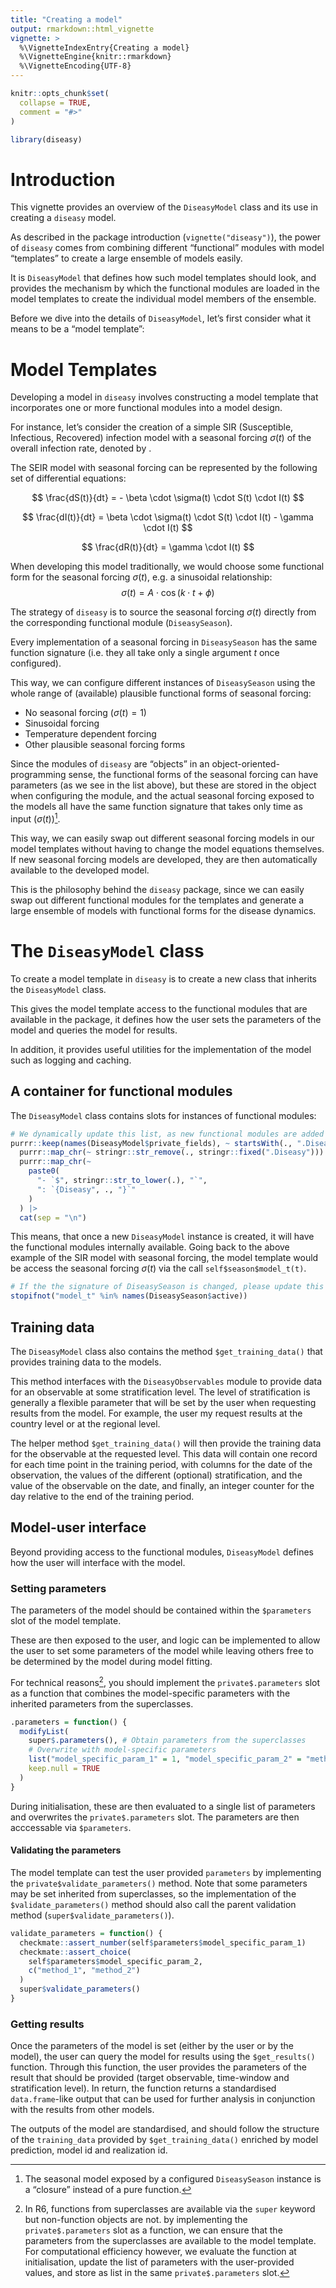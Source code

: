 ```yaml
---
title: "Creating a model"
output: rmarkdown::html_vignette
vignette: >
  %\VignetteIndexEntry{Creating a model}
  %\VignetteEngine{knitr::rmarkdown}
  %\VignetteEncoding{UTF-8}
---
```


```r
knitr::opts_chunk$set(
  collapse = TRUE,
  comment = "#>"
)
```

```r
library(diseasy)
```

# Introduction
This vignette provides an overview of the `DiseasyModel` class and its use in creating a `diseasy` model.

As described in the package introduction (`vignette("diseasy")`), the power of `diseasy` comes from combining different
"functional" modules with model "templates" to create a large ensemble of models easily.

It is `DiseasyModel` that defines how such model templates should look, and provides the mechanism by which the
functional modules are loaded in the model templates to create the individual model members of the ensemble.

Before we dive into the details of `DiseasyModel`, let's first consider what it means to be a "model template":

# Model Templates
Developing a model in `diseasy` involves constructing a model template that incorporates one or more functional modules
into a model design.

For instance, let's consider the creation of a simple SIR (Susceptible, Infectious, Recovered) infection
model with a seasonal forcing $\sigma(t)$ of the overall infection rate, denoted by \beta.

The SEIR model with seasonal forcing can be represented by the following set of differential equations:

$$
\frac{dS(t)}{dt} = - \beta \cdot \sigma(t) \cdot S(t) \cdot I(t)
$$

$$
\frac{dI(t)}{dt} = \beta \cdot \sigma(t) \cdot S(t) \cdot I(t) - \gamma \cdot I(t)
$$

$$
\frac{dR(t)}{dt} = \gamma \cdot I(t)
$$

When developing this model traditionally, we would choose some functional form for the seasonal forcing $\sigma(t)$,
e.g. a sinusoidal relationship:
$$
\sigma(t) = A \cdot \cos(k \cdot t + \phi)
$$

The strategy of `diseasy` is to source the seasonal forcing $\sigma(t)$ directly from the corresponding functional module
(`DiseasySeason`).

Every implementation of a seasonal forcing in `DiseasySeason` has the same function signature
(i.e. they all take only a single argument $t$ once configured).

This way, we can configure different instances of `DiseasySeason` using the whole range of (available) plausible
functional forms of seasonal forcing:

* No seasonal forcing ($\sigma(t) = 1$)
* Sinusoidal forcing
* Temperature dependent forcing
* Other plausible seasonal forcing forms

Since the modules of `diseasy` are "objects" in an object-oriented-programming sense, the functional forms of the
seasonal forcing can have parameters (as we see in the list above), but these are stored in the object when configuring
the module, and the actual seasonal forcing exposed to the models all have the same function signature that takes
only time as input ($\sigma(t)$)[^1].

This way, we can easily swap out different seasonal forcing models in our model templates without having to change the
model equations themselves. If new seasonal forcing models are developed, they are then automatically available to the
developed model.

This is the philosophy behind the `diseasy` package, since we can easily swap out different functional modules for the
templates and generate a large ensemble of models with functional forms for the disease dynamics.

# The `DiseasyModel` class

To create a model template in `diseasy` is to create a new class that inherits the `DiseasyModel` class.

This gives the model template access to the functional modules that are available in the package, it defines
how the user sets the parameters of the model and queries the model for results.

In addition, it provides useful utilities for the implementation of the model such as logging and caching.

## A container for functional modules
The `DiseasyModel` class contains slots for instances of functional modules:

```r
# We dynamically update this list, as new functional modules are added to DiseasyModel
purrr::keep(names(DiseasyModel$private_fields), ~ startsWith(., ".Diseasy")) |>
  purrr::map_chr(~ stringr::str_remove(., stringr::fixed(".Diseasy"))) |>
  purrr::map_chr(~
    paste0(
      "- `$", stringr::str_to_lower(.), "`",
      ": `{Diseasy", ., "}`"
    )
  ) |>
  cat(sep = "\n")
```

This means, that once a new `DiseasyModel` instance is created, it will have the functional modules internally
available. Going back to the above example of the SIR model with seasonal forcing, the model template would be
access the seasonal forcing $\sigma(t)$ via the call `self$season$model_t(t)`.
```r
# If the the signature of DiseasySeason is changed, please update this vignette
stopifnot("model_t" %in% names(DiseasySeason$active))
```

## Training data
The `DiseasyModel` class also contains the method `$get_training_data()` that provides training data to the models.

This method interfaces with the `DiseasyObservables` module to provide data for an observable at some stratification
level. The level of stratification is generally a flexible parameter that will be set by the user when requesting
results from the model. For example, the user my request results at the country level or at the regional level.

The helper method `$get_training_data()` will then provide the training data for the observable at the requested level.
This data will contain one record for each time point in the training period, with columns for the date of the
observation, the values of the different (optional) stratification, and the value of the observable on the date, and
finally, an integer counter for the day relative to the end of the training period.

## Model-user interface
Beyond providing access to the functional modules, `DiseasyModel` defines how the user will interface with the model.

### Setting parameters
The parameters of the model should be contained within the `$parameters` slot of the model template.

These are then exposed to the user, and logic can be implemented to allow the user to set some parameters of the model
while leaving others free to be determined by the model during model fitting.

For technical reasons[^2], you should implement the `private$.parameters` slot as a function that combines the
model-specific parameters with the inherited parameters from the superclasses.
```r
.parameters = function() {
  modifyList(
    super$.parameters(), # Obtain parameters from the superclasses
    # Overwrite with model-specific parameters
    list("model_specific_param_1" = 1, "model_specific_param_2" = "method_1"),
    keep.null = TRUE
  )
}
```
During initialisation, these are then evaluated to a single list of parameters and overwrites the `private$.parameters`
slot. The parameters are then acccessable via `$parameters`.

#### Validating the parameters
The model template can test the user provided `parameters` by implementing the `private$validate_parameters()` method.
Note that some parameters may be set inherited from superclasses, so the implementation of the `$validate_parameters()`
method should also call the parent validation method (`super$validate_parameters()`).

```r
validate_parameters = function() {
  checkmate::assert_number(self$parameters$model_specific_param_1)
  checkmate::assert_choice(
    self$parameters$model_specific_param_2,
    c("method_1", "method_2")
  )
  super$validate_parameters()
}
```

### Getting results
Once the parameters of the model is set (either by the user or by the model), the user can query the model for results
using the `$get_results()` function. Through this function, the user provides the parameters of the result that should
be provided (target observable, time-window and stratification level). In return, the function returns a standardised
`data.frame`-like output that can be used for further analysis in conjunction with the results from other models.

The outputs of the model are standardised, and should follow the structure of the `training_data` provided by
`$get_training_data()` enriched by model prediction, model id and realization id.

[^1]: The seasonal model exposed by a configured `DiseasySeason` instance is a "closure" instead of a pure function.
[^2]: In R6, functions from superclasses are available via the `super` keyword but non-function objects are not.
by implementing the `private$.parameters` slot as a function, we can ensure that the parameters from the superclasses
are available to the model template.
For computational efficiency however, we evaluate the function at initialisation, update the list of parameters with the
user-provided values, and store as list in the same `private$.parameters` slot.
